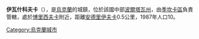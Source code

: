 {{Expand language|1=uk|time=2021-04-25T12:02:39+00:00}}
'''伊瓦什科夫卡'''（{{lang-uk|Івашківка}}），是[[烏克蘭|烏克蘭]]的城鎮，位於該國中部[[波爾塔瓦州|波爾塔瓦州]]，由[[季坎卡區|季坎卡區]]負責管轄，處於[[博里西夫卡_(季坎卡區)|博里西夫卡]]附近，距離[[安德里伊夫卡_(季坎卡區)|安德里伊夫卡]]0.5公里，1987年人口10。

{{Ukraine-geo-stub}}
[[Category:烏克蘭城市|Category:烏克蘭城市]]